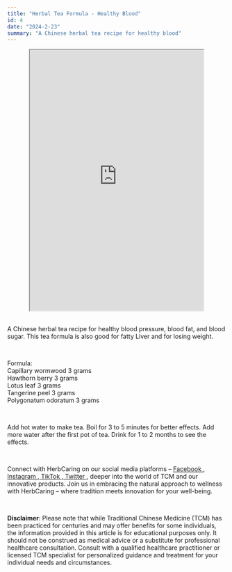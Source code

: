 ```yaml
---
title: "Herbal Tea Formula - Healthy Blood"
id: 4
date: "2024-2-23"
summary: "A Chinese herbal tea recipe for healthy blood"
---
```


<center>
  <iframe
    width="400"
    height="600"
    src="https://www.youtube.com/embed/EY-5EA6Z7-g"
  ></iframe>
</center>
<br />
<p>
  A Chinese herbal tea recipe for healthy blood pressure, blood fat, and blood sugar.
  This tea formula is also good for fatty Liver and for losing weight.
</p>
<br />
<p>
  Formula:<br />
  Capillary wormwood 3 grams<br />
  Hawthorn berry 3 grams<br />
  Lotus leaf 3 grams<br />
  Tangerine peel 3 grams<br />
  Polygonatum odoratum 3 grams
</p>
<br />
<p>
Add hot water to make tea. Boil for 3 to 5 minutes for better effects.
Add more water after the first pot of tea. Drink for 1 to 2 months to see the effects.
</p>
<br />
<p>
  Connect with HerbCaring on our social media platforms –
  <a href="https://www.facebook.com/herbcaring" target="_blank">
    <u>Facebook</u>
  </a>
  ,<a href="https://www.instagram.com/herbcaring/" target="_blank">
    <u>Instagram</u>
  </a>,<a href="https://www.tiktok.com/@herbcaring" target="_blank">
    <u>TikTok</u>
  </a>,<a href="https://twitter.com/HerbCaring" target="_blank">
    <u>Twitter</u>
  </a>, deeper into the world of TCM and our innovative products. Join us in embracing
  the natural approach to wellness with HerbCaring – where tradition meets innovation
  for your well-being.
</p>
<br />
<p>
  <b>Disclaimer</b>: Please note that while Traditional Chinese Medicine (TCM)
  has been practiced for centuries and may offer benefits for some individuals,
  the information provided in this article is for educational purposes only. It
  should not be construed as medical advice or a substitute for professional
  healthcare consultation. Consult with a qualified healthcare practitioner or
  licensed TCM specialist for personalized guidance and treatment for your
  individual needs and circumstances.
</p>
